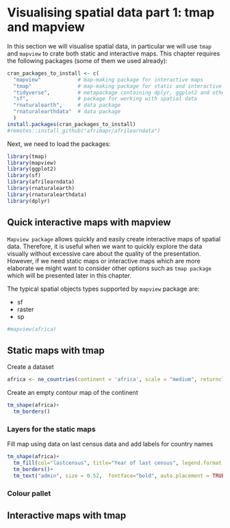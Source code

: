 # Visualising spatial data part 1: tmap and mapview {#visualising1}

In this section we will visualise spatial data, in particular we will use `tmap` and `mapview` to crate both static and interactive maps. This chapter requires the following packages (some of them we used already):

```r
cran_packages_to_install <- c(
  "mapview"            # map-making package for interactive maps
  "tmap"               # map-making package for static and interactive maps
  "tidyverse",         # metapackage containing dplyr, ggplot2 and other packages
  "sf",                # package for working with spatial data
  "rnaturalearth",     # data package
  "rnaturalearthdata"  # data package
  )
install.packages(cran_packages_to_install)
#remotes::install_github("afrimapr/afrilearndata")
```

Next, we need to load the packages:

```r
library(tmap)
library(mapview)
library(ggplot2)
library(sf)
library(afrilearndata)
library(rnaturalearth)
library(rnaturalearthdata)
library(dplyr)
```

## Quick interactive maps with mapview
`Mapview package` allows quickly and easily create interactive maps of spatial data. Therefore, it is useful when we want to quickly explore the data visually without excessive care about the quality of the presentation. However, if we need static maps or interactive maps which are more elaborate we might want to consider other options such as `tmap package` which will be presented later in this chapter.<br/>

The typical spatial objects types supported by `mapview` package are: 

- sf
- raster
- sp


```r
#mapview(africa)
```

## Static maps with tmap
Create a dataset
```r
africa <- ne_countries(continent = 'africa', scale = "medium", returnclass = "sf")
```

Create an empty contour map of the continent

```r
tm_shape(africa)+
  tm_borders()
```

### Layers for the static maps

Fill map using data on last census data and add labels for country names

```r
tm_shape(africa)+
  tm_fill(col="lastcensus", title="Year of last census", legend.format = list(format="s"))+
  tm_borders()+
  tm_text("admin", size = 0.52,  fontface="bold", auto.placement = TRUE)

```

### Colour pallet

## Interactive maps with tmap



